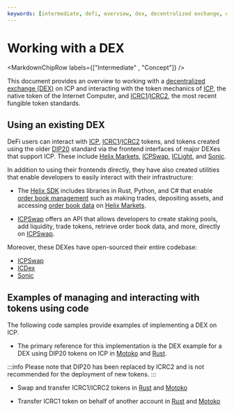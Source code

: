 ```yaml
---
keywords: [intermediate, defi, overview, dex, decentralized exchange, exchange, tokens]
---
```



# Working with a DEX

<MarkdownChipRow labels={["Intermediate" , "Concept"]} />

This document provides an overview to working with a [decentralized exchange (DEX)](/overview) on ICP and interacting with the token mechanics of [ICP](docs/current/developer-docs/defi/tokens/token-standards#icp-tokens), the native token of the Internet Computer, and [ICRC1](/docs/current/developer-docs/defi/tokens/token-standards#icrc-1)/[ICRC2](/docs/current/developer-docs/defi/tokens/token-standards#icrc-2), the most recent fungible token standards.

## Using an existing DEX

DeFi users can interact with [ICP](docs/current/developer-docs/defi/tokens/token-standards#icp-tokens), [ICRC1](/docs/current/developer-docs/defi/tokens/token-standards#icrc-1)/[ICRC2](/docs/current/developer-docs/defi/tokens/token-standards#icrc-2) tokens, and tokens created using the older [DIP20](/docs/current/developer-docs/defi/tokens/token-standards#dip-20) standard via the frontend interfaces of major DEXes that support ICP. These include [Helix Markets](https://www.helixmarkets.io/), [ICPSwap](https://www.icpswap.com/), [ICLight](https://iclight.io/), and [Sonic](https://sonic.ooo/). 

In addition to using their frontends directly, they have also created utilities that enable developers to easily interact with their infrastructure:

- The [Helix SDK](https://github.com/Helix-ex/sdk) includes libraries in Rust, Python, and C# that enable [order book management](https://helix-ex.github.io/apidocs/docs/order-management/#order-management-api) such as making trades, depositing assets, and accessing [order book data](https://helix-ex.github.io/apidocs/docs/market-data/#market-data-api) on [Helix Markets](https://www.helixmarkets.io/).

- [ICPSwap](https://github.com/ICPSwap-Labs/docs) offers an API that allows developers to create staking pools, add liquidity, trade tokens, retrieve order book data, and more, directly on [ICPSwap](https://www.icpswap.com/).

Moreover, these DEXes have open-sourced their entire codebase:
- [ICPSwap](https://github.com/ICPSwap-Labs)
- [ICDex](https://github.com/iclighthouse/ICDex)
- [Sonic](https://github.com/sonicdex/sonic-app)

## Examples of managing and interacting with tokens using code

The following code samples provide examples of implementing a DEX on ICP. 

- The primary reference for this implementation is the DEX example for a DEX using DIP20 tokens on ICP in [Motoko](https://github.com/dfinity/examples/tree/master/rust/defi) and [Rust](https://github.com/dfinity/examples/tree/master/motoko/defi). 

:::info
Please note that DIP20 has been replaced by ICRC2 and is not recommended for the deployment of new tokens.
:::

- Swap and transfer ICRC1/ICRC2 tokens in [Rust](https://github.com/dfinity/examples/tree/master/rust/token_transfer) and [Motoko](https://github.com/dfinity/examples/tree/master/motoko/token_transfer)

- Transfer ICRC1 token on behalf of another account in [Rust](https://github.com/dfinity/examples/tree/master/rust/token_transfer_from) and [Motoko](https://github.com/dfinity/examples/tree/master/motoko/token_transfer_from)